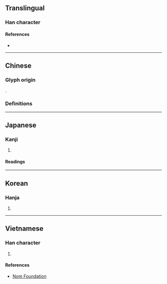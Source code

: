 {{also|匆}}
{{character info}}
==Translingual==

===Han character===
{{Han char|rn=61|rad=心|as=05|sn=9|four=|canj=PKP|ids=⿱匆心}}

====References====
* {{Han ref|kx=0382.210|dkj=10494|dj=0712.110|hdz=42281.060|uh=6031|ud=24625}}

----

==Chinese==

===Glyph origin===
{{Han etym}}
{{Han compound|匆|心|t1=hasty|t2=heart|ls=ic|ls2=psc|c1=p|c2=s}}.

===Definitions===
{{zh-see|匆|v}}

----

==Japanese==

===Kanji===
{{ja-kanji|grade=|rs=心05}}

# {{rfdef|ja|sort=心05}}

====Readings====
{{ja-readings
|goon=す, すう
|on=そう
|kun=あわ-てる, にわか-<にはか-
|nanori=さと
}}

----

==Korean==

===Hanja===
{{ko-hanja|hangeul=총|eumhun=|rv=chong|mr=ch'ong|y=chong}}

# {{rfdef|ko|sort=心05}}

----

==Vietnamese==

===Han character===
{{vi-hantu|[[thông]]|rs=心05}}

# {{rfdef|vi|sort=心05}}

====References====
* [http://nomfoundation.org/common/nom_details.php?codepoint=6031 Nom Foundation]